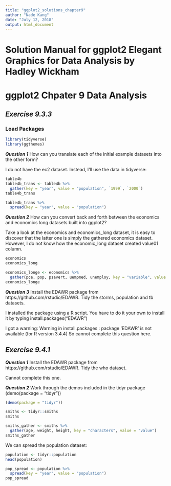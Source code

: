```yaml
---
title: "ggplot2_solutions_chapter9"
author: "Nade Kang"
date: "July 12, 2018"
output: html_document
---
```


# Solution Manual for ggplot2 Elegant Graphics for Data Analysis by Hadley Wickham
# ggplot2 Chpater 9 Data Analysis

## *Exercise 9.3.3*
### Load Packages
```r
library(tidyverse)
library(ggthemes)
```

**_Question 1_** How can you translate each of the initial example datasets into the other
form?

I do not have the ec2 dataset. Instead, I'll use the data in tidyverse:
```r
table4b
table4b_trans <- table4b %>%
  gather(key = "year", value = "population", `1999`, `2000`)
table4b_trans

table4b_trans %>% 
  spread(key = "year", value = "population")
```

**_Question 2_** How can you convert back and forth between the economics and
economics long datasets built into ggplot2?

Take a look at the economics and economics_long dataset, it is easy to discover that
the latter one is simply the gathered economics dataset.
However, I do not know how the economic_long dataset created value01 column.

```r
economics
economics_long

economics_longe <- economics %>% 
  gather(pce, pop, psavert, uempmed, unemploy, key = "variable", value = "value")
economics_longe
```

**_Question 3_** Install the EDAWR package from https://github.com/rstudio/EDAWR.
Tidy the storms, population and tb datasets.

I installed the package using a R script. You have to do it your own to install it by
typing install.packages("EDAWR")

I got a warning:
Warning in install.packages :
  package ‘EDAWR’ is not available (for R version 3.4.4)
So cannot complete this question here.

## *Exercise 9.4.1*
**_Question 1_** Install the EDAWR package from https://github.com/rstudio/EDAWR.
Tidy the who dataset.

Cannot complete this one.

**_Question 2_** Work through the demos included in the tidyr package (demo(package =
"tidyr"))
```r
(demo(package = "tidyr"))
```

```r
smiths <- tidyr::smiths
smiths

smiths_gather <- smiths %>% 
  gather(age, weight, height, key = "characters", value = "value")
smiths_gather
```

We can spread the population dataset:

```r
population <- tidyr::population
head(population)

pop_spread <- population %>% 
  spread(key = "year", value = "population")
pop_spread
```

